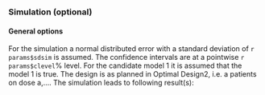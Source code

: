 ### Simulation (optional)

#### General options
For the simulation a normal distributed error with a standard deviation of `r params$sdsim` is assumed. The confidence intervals are at a pointwise `r params$clevel`% level.
For the candidate model 1 it is assumed that the model 1 is true. The design is as planned in Optimal Design2, i.e. a patients on dose a,…. 
The simulation leads to following result(s):
